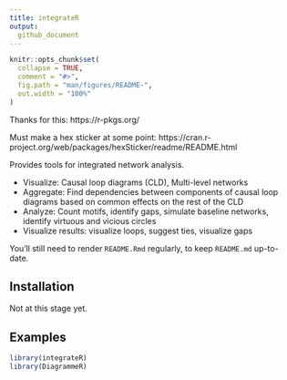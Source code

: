 ```yaml
---
title: integrateR
output: 
  github_document
---
```


<!-- README.md is generated from README.Rmd. Please edit that file -->

```r
knitr::opts_chunk$set(
  collapse = TRUE,
  comment = "#>",
  fig.path = "man/figures/README-",
  out.width = "100%"
)
```

Thanks for this: https://r-pkgs.org/

Must make a hex sticker at some point: https://cran.r-project.org/web/packages/hexSticker/readme/README.html

<!-- badges: start -->
<!-- badges: end -->

Provides tools for integrated network analysis. 

- Visualize: Causal loop diagrams (CLD), Multi-level networks
- Aggregate: Find dependencies between components of causal loop diagrams based on common effects on the rest of the CLD
- Analyze: Count motifs, identify gaps, simulate baseline networks, identify virtuous and vicious circles
- Visualize results: visualize loops, suggest ties, visualize gaps

You'll still need to render `README.Rmd` regularly, to keep `README.md` up-to-date.


## Installation

Not at this stage yet.

## Examples

```r
library(integrateR)
library(DiagrammeR)
```


<!-- Recoding: -->

<!-- ```{r example} -->
<!-- library(integrater) -->
<!-- ## basic example code -->
<!-- ``` -->


<!-- ```{r} -->
<!-- animal_codebook <- data.frame( -->
<!--   animal = c("elephant", "pig", "lizard"), -->
<!--   family = c("mammal","mammal","reptile")) -->
<!-- vec <- sample(c("elephant", "pig", "lizard"), 50, TRUE) -->
<!-- vec -->
<!-- ``` -->


<!-- Let's recode this: -->

<!-- ```{r} -->
<!-- rename_based_on_codebook(input = vec, -->
<!--                          codebook = animal_codebook, -->
<!--                          rawvar = "animal", -->
<!--                          codevar = "family") -->
<!-- ``` -->


